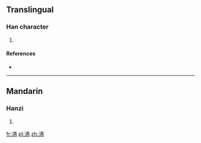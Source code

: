 ==Translingual==

===Han character===
{{Han char|rn=85|rad=水|as=06|sn=9|four=|canj=EMGB}}

# {{defn|Han|sort=水06}}

====References====
* {{Han ref|kx=0619.200|dkj=17355|hdz=31603.010|uh=6D05|ud=27909}}

----

==Mandarin==

===Hanzi===
{{cmn-hanzi|pin=[[yān]] ([[yan1]]), [[yē]] ([[ye1]]), [[zuǐ]] ([[zui3]])|wg=yen<sup>1</sup>, yeh<sup>1</sup>, tsui<sup>3</sup>}}

# {{defn|lang=cmn|sort=水06}}

[[fr:洅]]
[[pl:洅]]
[[zh:洅]]